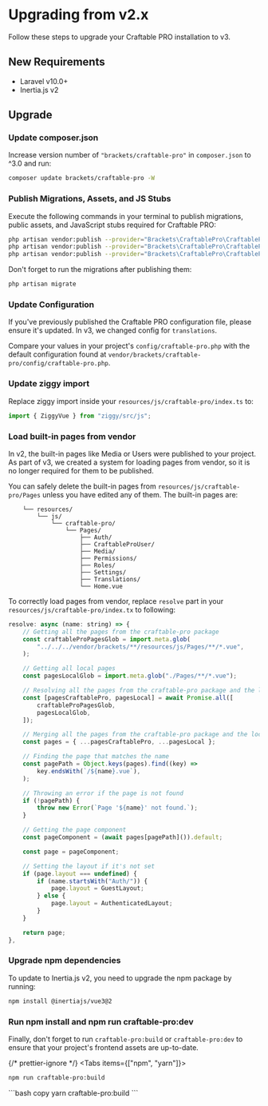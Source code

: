 
# Upgrading from v2.x
Follow these steps to upgrade your Craftable PRO installation to v3.

## New Requirements
- Laravel v10.0+
- Inertia.js v2

## Upgrade
<div className="steps-container">

### Update composer.json
Increase version number of `"brackets/craftable-pro"` in `composer.json` to ^3.0 and run:

```bash copy
composer update brackets/craftable-pro -W
```

### Publish Migrations, Assets, and JS Stubs
Execute the following commands in your terminal to publish migrations, public assets, and JavaScript stubs required for Craftable PRO:
```bash copy
php artisan vendor:publish --provider="Brackets\CraftablePro\CraftableProServiceProvider" --tag="craftable-pro-migrations"
php artisan vendor:publish --provider="Brackets\CraftablePro\CraftableProServiceProvider" --tag="craftable-pro-public"
php artisan vendor:publish --provider="Brackets\CraftablePro\CraftableProServiceProvider" --tag="craftable-pro-js-stubs"
```

Don't forget to run the migrations after publishing them:
```bash copy
php artisan migrate
```

### Update Configuration

If you've previously published the Craftable PRO configuration file, please ensure it's updated.
In v3, we changed config for `translations`.

Compare your values in your project's `config/craftable-pro.php` with the default configuration found at `vendor/brackets/craftable-pro/config/craftable-pro.php`.

### Update ziggy import

Replace ziggy import inside your `resources/js/craftable-pro/index.ts` to:

```js copy
import { ZiggyVue } from "ziggy/src/js";
```

### Load built-in pages from vendor

In v2, the built-in pages like Media or Users were published to your project.
As part of v3, we created a system for loading pages from vendor, so it is no longer required for them to be published.

You can safely delete the built-in pages from `resources/js/craftable-pro/Pages` unless you have edited any of them.
The built-in pages are:

```
    └── resources/
        └── js/
            └── craftable-pro/
                └── Pages/
                    ├── Auth/
                    ├── CraftableProUser/
                    ├── Media/
                    ├── Permissions/
                    ├── Roles/
                    ├── Settings/
                    ├── Translations/
                    └── Home.vue
```


To correctly load pages from vendor, replace `resolve` part in your `resources/js/craftable-pro/index.tx` to following:

```js copy
resolve: async (name: string) => {
    // Getting all the pages from the craftable-pro package
    const craftableProPagesGlob = import.meta.glob(
        "../../../vendor/brackets/**/resources/js/Pages/**/*.vue",
    );

    // Getting all local pages
    const pagesLocalGlob = import.meta.glob("./Pages/**/*.vue");

    // Resolving all the pages from the craftable-pro package and the local package
    const [pagesCraftablePro, pagesLocal] = await Promise.all([
        craftableProPagesGlob,
        pagesLocalGlob,
    ]);

    // Merging all the pages from the craftable-pro package and the local package with the local ones taking precedence
    const pages = { ...pagesCraftablePro, ...pagesLocal };

    // Finding the page that matches the name
    const pagePath = Object.keys(pages).find((key) =>
        key.endsWith(`/${name}.vue`),
    );

    // Throwing an error if the page is not found
    if (!pagePath) {
        throw new Error(`Page '${name}' not found.`);
    }

    // Getting the page component
    const pageComponent = (await pages[pagePath]()).default;

    const page = pageComponent;

    // Setting the layout if it's not set
    if (page.layout === undefined) {
        if (name.startsWith("Auth/")) {
            page.layout = GuestLayout;
        } else {
            page.layout = AuthenticatedLayout;
        }
    }

    return page;
},
```

### Upgrade npm dependencies

To update to Inertia.js v2, you need to upgrade the npm package by running:

```bash copy
npm install @inertiajs/vue3@2
```

### Run npm install and npm run craftable-pro:dev

Finally, don't forget to run `craftable-pro:build` or `craftable-pro:dev` to ensure that your project's frontend assets are up-to-date.

{/* prettier-ignore */}
<Tabs items={["npm", "yarn"]}>
  <Tab>
  ```bash copy
npm run craftable-pro:build
```
  </Tab>
  <Tab>
  ```bash copy
yarn craftable-pro:build
```
  </Tab>
</Tabs>

</div>
